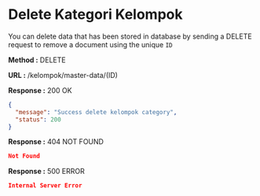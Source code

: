 
# Delete Kategori Kelompok

You can delete data that has been stored in database by sending a DELETE request to remove a document using the unique `ID`

**Method :** <Badge variant="danger">DELETE</Badge>

**URL :** <Badge variant="dark">/kelompok/master-data/(ID)</Badge>

**Response :** <BadgeOutline variant="success">200 OK</BadgeOutline>

```json
{
  "message": "Success delete kelompok category",
  "status": 200
}
```

**Response :** <BadgeOutline variant="warning">404 NOT FOUND</BadgeOutline>

```json
Not Found
```

**Response :** <BadgeOutline variant="danger">500 ERROR</BadgeOutline>

```json
Internal Server Error
```
